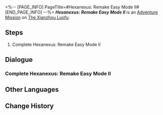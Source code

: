 <%-- [PAGE_INFO]
PageTitle=#Hexanexus: Remake Easy Mode II#
[END_PAGE_INFO] --%>
{{Stub|Dialogue.}}
{{Mission Infobox
|id            = 8025217
|title         = 
|image         = <!--Mission Hexanexus Remake Easy Mode II.png-->
|type          = Adventure
|event_name    = 
|chapter       = 
|requirements  = {{subst:void|<!--Unknown: {"Type":"Manual"}-->}}
|summary       = <!--official mission summary from Fate's Atlas-->
|characters    = Trailblazer
|startLocation = [[The Xianzhou Luofu]] - [[The Shackling Prison]]
|world         = The Xianzhou Luofu
|area          = The Shackling Prison
|prev          = 
|next          = 
|rewards       = 
}}
'''''Hexanexus: Remake Easy Mode II''''' is an [[Adventure Mission]] on [[The Xianzhou Luofu]].

==Steps==
# Complete Hexanexus: Remake Easy Mode II

<!--
==Gameplay Notes==

--><!--
==Trial Character==

-->
==Dialogue==
{{Stub Dialogue}}

===Complete Hexanexus: Remake Easy Mode II===
{{Mission Description|type=adventure|location=The Shackling Prison|Complete Hexanexus: Remake Easy Mode II}}
{{Dialogue Start}}
:{{tx}}
{{Dialogue End}}

==Other Languages==
{{Other Languages
|en   = Hexanexus: Remake Easy Mode II
|zhs  = 「枘凿六合•Remake」简单模式II
|zht  = 「枘鑿六合•Remake」簡單模式II
|ja   = 「枘構立方・リメイク」難易度・簡単II
|ko   = 「모순된 결합체•Remake」 쉬움 모드 II
|es   = Hexanexus: Reedición: modo fácil&nbsp;II
|fr   = Mode facile II de l'Hexanexus V2
|ru   = Гексанексус: Remake - Простой режим II
|th   = Hexanexus: Remake โหมดง่าย II
|vi   = "Khối Lục Giác - Remake" Chế Độ Dễ II
|de   = Hexanexus: Remake – Leichter Modus II
|id   = "Hexanexus: Remake" Mode Gampang II
|pt   = Hexanexus: Remake - Modo Fácil II
}}

==Change History==
{{Change History|2.5}}
